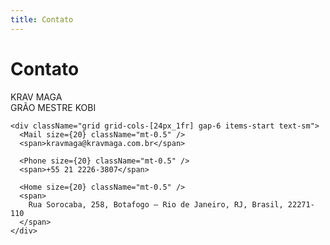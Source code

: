 ```yaml
---
title: Contato
---
```




# Contato

<GoogleMapsEmbed
  apiKey={process.env.GOOGLEMAPS_API_KEY}
  height={400}
  width="100%"
  mode="place"
  q="R. Sorocaba, 258 - Botafogo, Rio de Janeiro - RJ, 22271-110"
/>

<div className="p-12"></div>

<div className="grid lg:grid-cols-3 md:gap-16">
  <div className="space-y-4">
    <div>
      <div className="text-xl font-bold">KRAV MAGA</div>
      <div className="text-xl font-semibold text-orange-500">GRÃO MESTRE KOBI</div>
    </div>

    <div className="grid grid-cols-[24px_1fr] gap-6 items-start text-sm">
      <Mail size={20} className="mt-0.5" />
      <span>kravmaga@kravmaga.com.br</span>

      <Phone size={20} className="mt-0.5" />
      <span>+55 21 2226-3807</span>

      <Home size={20} className="mt-0.5" />
      <span>
        Rua Sorocaba, 258, Botafogo – Rio de Janeiro, RJ, Brasil, 22271-110
      </span>
    </div>

  </div>

  <div className="md:col-span-2 flex place-items-center">
    <ContactForm />
  </div>
  <ContactTemplate/>
</div>
